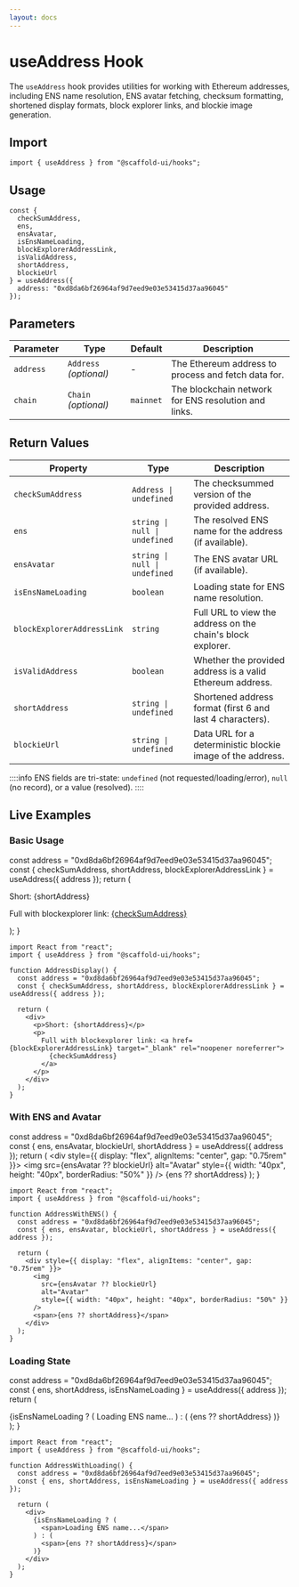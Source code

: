 ```yaml
---
layout: docs
---
```



# useAddress Hook

The `useAddress` hook provides utilities for working with Ethereum addresses, including ENS name resolution, ENS avatar fetching, checksum formatting, shortened display formats, block explorer links, and blockie image generation.

## Import

```tsx
import { useAddress } from "@scaffold-ui/hooks";
```

## Usage

```tsx
const {
  checkSumAddress,
  ens,
  ensAvatar,
  isEnsNameLoading,
  blockExplorerAddressLink,
  isValidAddress,
  shortAddress,
  blockieUrl
} = useAddress({
  address: "0xd8da6bf26964af9d7eed9e03e53415d37aa96045"
});
```

## Parameters

| Parameter       | Type               | Default   | Description                                           |
| --------------- | ------------------ | --------- | ----------------------------------------------------- |
| `address`       | `Address` *(optional)* | -         | The Ethereum address to process and fetch data for.   |
| `chain`         | `Chain` *(optional)*   | `mainnet` | The blockchain network for ENS resolution and links.  |

## Return Values

| Property                    | Type                           | Description                                                      |
| --------------------------- | ------------------------------ | ---------------------------------------------------------------- |
| `checkSumAddress`           | `Address \| undefined`         | The checksummed version of the provided address.                 |
| `ens`                       | `string \| null \| undefined`  | The resolved ENS name for the address (if available).            |
| `ensAvatar`                 | `string \| null \| undefined`  | The ENS avatar URL (if available).                               |
| `isEnsNameLoading`          | `boolean`                      | Loading state for ENS name resolution.                           |
| `blockExplorerAddressLink`  | `string`                       | Full URL to view the address on the chain's block explorer.      |
| `isValidAddress`            | `boolean`                      | Whether the provided address is a valid Ethereum address.        |
| `shortAddress`              | `string \| undefined`          | Shortened address format (first 6 and last 4 characters).        |
| `blockieUrl`                | `string \| undefined`          | Data URL for a deterministic blockie image of the address.       |

::::info
ENS fields are tri-state: `undefined` (not requested/loading/error), `null` (no record), or a value (resolved).
::::

## Live Examples

### Basic Usage

  const address = "0xd8da6bf26964af9d7eed9e03e53415d37aa96045";
  const { checkSumAddress, shortAddress, blockExplorerAddressLink } = useAddress({ address });
  return (
    <div>
      <p>Short: {shortAddress}</p>
      <p>
        Full with blockexplorer link: <a href={blockExplorerAddressLink} target="_blank" rel="noopener noreferrer">
          {checkSumAddress}
        </a>
      </p>
    </div>
  );
}

<DocsProvider>
  <UseAddressBasicExample />
</DocsProvider>

```tsx
import React from "react";
import { useAddress } from "@scaffold-ui/hooks";

function AddressDisplay() {
  const address = "0xd8da6bf26964af9d7eed9e03e53415d37aa96045";
  const { checkSumAddress, shortAddress, blockExplorerAddressLink } = useAddress({ address });

  return (
    <div>
      <p>Short: {shortAddress}</p>
      <p>
        Full with blockexplorer link: <a href={blockExplorerAddressLink} target="_blank" rel="noopener noreferrer">
          {checkSumAddress}
        </a>
      </p>
    </div>
  );
}
```

### With ENS and Avatar

  const address = "0xd8da6bf26964af9d7eed9e03e53415d37aa96045";
  const { ens, ensAvatar, blockieUrl, shortAddress } = useAddress({ address });
  return (
    <div style={{ display: "flex", alignItems: "center", gap: "0.75rem" }}>
      <img
        src={ensAvatar ?? blockieUrl}
        alt="Avatar"
        style={{ width: "40px", height: "40px", borderRadius: "50%" }}
      />
      <span>{ens ?? shortAddress}</span>
    </div>
  );
}

<DocsProvider>
  <UseAddressWithAvatarExample />
</DocsProvider>

```tsx
import React from "react";
import { useAddress } from "@scaffold-ui/hooks";

function AddressWithENS() {
  const address = "0xd8da6bf26964af9d7eed9e03e53415d37aa96045";
  const { ens, ensAvatar, blockieUrl, shortAddress } = useAddress({ address });

  return (
    <div style={{ display: "flex", alignItems: "center", gap: "0.75rem" }}>
      <img
        src={ensAvatar ?? blockieUrl}
        alt="Avatar"
        style={{ width: "40px", height: "40px", borderRadius: "50%" }}
      />
      <span>{ens ?? shortAddress}</span>
    </div>
  );
}
```

### Loading State

  const address = "0xd8da6bf26964af9d7eed9e03e53415d37aa96045";
  const { ens, shortAddress, isEnsNameLoading } = useAddress({ address });
  return (
    <div>
      {isEnsNameLoading ? (
        <span>Loading ENS name...</span>
      ) : (
        <span>{ens ?? shortAddress}</span>
      )}
    </div>
  );
}

<DocsProvider>
  <UseAddressLoadingExample />
</DocsProvider>

```tsx
import React from "react";
import { useAddress } from "@scaffold-ui/hooks";

function AddressWithLoading() {
  const address = "0xd8da6bf26964af9d7eed9e03e53415d37aa96045";
  const { ens, shortAddress, isEnsNameLoading } = useAddress({ address });

  return (
    <div>
      {isEnsNameLoading ? (
        <span>Loading ENS name...</span>
      ) : (
        <span>{ens ?? shortAddress}</span>
      )}
    </div>
  );
}
```
